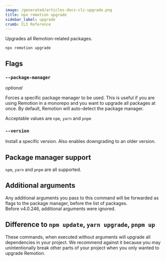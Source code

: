 ```yaml
---
image: /generated/articles-docs-cli-upgrade.png
title: npx remotion upgrade
sidebar_label: upgrade
crumb: CLI Reference
---
```


Upgrades all Remotion-related packages.

```
npx remotion upgrade
```

## Flags

### `--package-manager`<AvailableFrom v="3.2.33"/>

_optional_

Forces a specific package manager to be used. This is useful if you are using Remotion in a monorepo and you want to upgrade all packages at once. By default, Remotion will auto-detect the package manager.

Acceptable values are `npm`, `yarn` and `pnpm`

### `--version`<AvailableFrom v="4.0.15"/>

Install a specific version. Also enables downgrading to an older version.

## Package manager support

`npm`, `yarn` and `pnpm` are all supported.

## Additional arguments

Any additional arguments you pass to this command will be forwarded as flags to the package manager, before the list of packages.  
Before v4.0.246, additional arguments were ignored.

## Difference to `npm update`, `yarn upgrade`, `pnpm up`

These commands, when executed without arguments will upgrade all dependencies in your project. We recommend against it because you may unintentionally break other parts of your project when you only wanted to upgrade Remotion.
